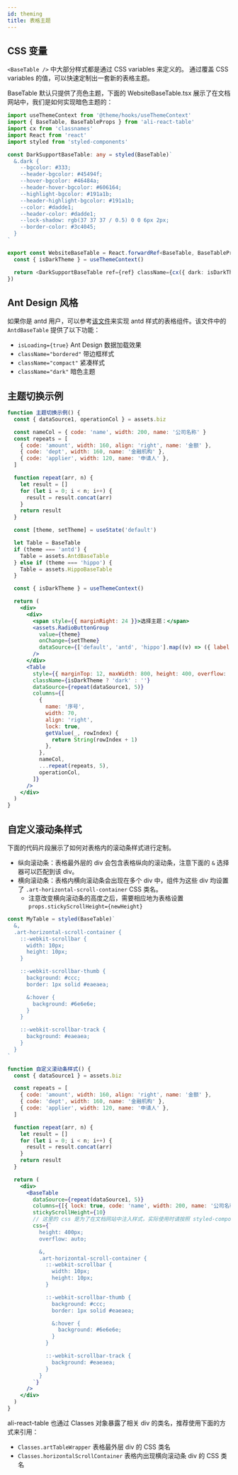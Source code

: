 ```yaml
---
id: theming
title: 表格主题
---
```


## CSS 变量

`<BaseTable />` 中大部分样式都是通过 CSS variables 来定义的。 通过覆盖 CSS variables 的值，可以快速定制出一套新的表格主题。

BaseTable 默认只提供了亮色主题，下面的 WebsiteBaseTable.tsx 展示了在文档网站中，我们是如何实现暗色主题的：

```typescript title="WebsiteBaseTable.tsx"
import useThemeContext from '@theme/hooks/useThemeContext'
import { BaseTable, BaseTableProps } from 'ali-react-table'
import cx from 'classnames'
import React from 'react'
import styled from 'styled-components'

const DarkSupportBaseTable: any = styled(BaseTable)`
  &.dark {
    --bgcolor: #333;
    --header-bgcolor: #45494f;
    --hover-bgcolor: #46484a;
    --header-hover-bgcolor: #606164;
    --highlight-bgcolor: #191a1b;
    --header-highlight-bgcolor: #191a1b;
    --color: #dadde1;
    --header-color: #dadde1;
    --lock-shadow: rgb(37 37 37 / 0.5) 0 0 6px 2px;
    --border-color: #3c4045;
  }
`

export const WebsiteBaseTable = React.forwardRef<BaseTable, BaseTableProps>((props, ref) => {
  const { isDarkTheme } = useThemeContext()

  return <DarkSupportBaseTable ref={ref} className={cx({ dark: isDarkTheme }, props.className)} {...props} />
})
```

## Ant Design 风格

如果你是 antd 用户，可以参考[该文件](https://github.com/alibaba/ali-react-table/blob/master/packages/website/src/assets/AntdBaseTable.tsx)来实现 antd 样式的表格组件。该文件中的 `AntdBaseTable` 提供了以下功能：

- `isLoading={true}` Ant Design 数据加载效果
- `className="bordered"` 带边框样式
- `className="compact"` 紧凑样式
- `className="dark"` 暗色主题

## 主题切换示例

```jsx live
function 主题切换示例() {
  const { dataSource1, operationCol } = assets.biz

  const nameCol = { code: 'name', width: 200, name: '公司名称' }
  const repeats = [
    { code: 'amount', width: 160, align: 'right', name: '金额' },
    { code: 'dept', width: 160, name: '金融机构' },
    { code: 'applier', width: 120, name: '申请人' },
  ]

  function repeat(arr, n) {
    let result = []
    for (let i = 0; i < n; i++) {
      result = result.concat(arr)
    }
    return result
  }

  const [theme, setTheme] = useState('default')

  let Table = BaseTable
  if (theme === 'antd') {
    Table = assets.AntdBaseTable
  } else if (theme === 'hippo') {
    Table = assets.HippoBaseTable
  }

  const { isDarkTheme } = useThemeContext()

  return (
    <div>
      <div>
        <span style={{ marginRight: 24 }}>选择主题：</span>
        <assets.RadioButtonGroup
          value={theme}
          onChange={setTheme}
          dataSource={['default', 'antd', 'hippo'].map((v) => ({ label: v, value: v }))}
        />
      </div>
      <Table
        style={{ marginTop: 12, maxWidth: 800, height: 400, overflow: 'auto' }}
        className={isDarkTheme ? 'dark' : ''}
        dataSource={repeat(dataSource1, 5)}
        columns={[
          {
            name: '序号',
            width: 70,
            align: 'right',
            lock: true,
            getValue(_, rowIndex) {
              return String(rowIndex + 1)
            },
          },
          nameCol,
          ...repeat(repeats, 5),
          operationCol,
        ]}
      />
    </div>
  )
}
```

## 自定义滚动条样式

下面的代码片段展示了如何对表格内的滚动条样式进行定制。

- 纵向滚动条：表格最外层的 div 会包含表格纵向的滚动条，注意下面的 `&` 选择器可以匹配到该 div。
- 横向滚动条：表格内横向滚动条会出现在多个 div 中，组件为这些 div 均设置了 `.art-horizontal-scroll-container` CSS 类名。
  - 注意改变横向滚动条的高度之后，需要相应地为表格设置 `props.stickyScrollHeight={newHeight}`

```jsx
const MyTable = styled(BaseTable)`
  &,
  .art-horizontal-scroll-container {
    ::-webkit-scrollbar {
      width: 10px;
      height: 10px;
    }

    ::-webkit-scrollbar-thumb {
      background: #ccc;
      border: 1px solid #eaeaea;

      &:hover {
        background: #6e6e6e;
      }
    }

    ::-webkit-scrollbar-track {
      background: #eaeaea;
    }
  }
`
```

```jsx live
function 自定义滚动条样式() {
  const { dataSource1 } = assets.biz

  const repeats = [
    { code: 'amount', width: 160, align: 'right', name: '金额' },
    { code: 'dept', width: 160, name: '金融机构' },
    { code: 'applier', width: 120, name: '申请人' },
  ]

  function repeat(arr, n) {
    let result = []
    for (let i = 0; i < n; i++) {
      result = result.concat(arr)
    }
    return result
  }

  return (
    <div>
      <BaseTable
        dataSource={repeat(dataSource1, 5)}
        columns={[{ lock: true, code: 'name', width: 200, name: '公司名称' }, ...repeat(repeats, 5)]}
        stickyScrollHeight={10}
        // 这里的 css 是为了在文档网站中注入样式，实际使用时请按照 styled-components 的常规用法来实现样式覆盖
        css={`
          height: 400px;
          overflow: auto;

          &,
          .art-horizontal-scroll-container {
            ::-webkit-scrollbar {
              width: 10px;
              height: 10px;
            }

            ::-webkit-scrollbar-thumb {
              background: #ccc;
              border: 1px solid #eaeaea;

              &:hover {
                background: #6e6e6e;
              }
            }

            ::-webkit-scrollbar-track {
              background: #eaeaea;
            }
          }
        `}
      />
    </div>
  )
}
```

ali-react-table 也通过 Classes 对象暴露了相关 div 的类名，推荐使用下面的方式来引用：

- `Classes.artTableWrapper` 表格最外层 div 的 CSS 类名
- `Classes.horizontalScrollContainer` 表格内出现横向滚动条 div 的 CSS 类名
